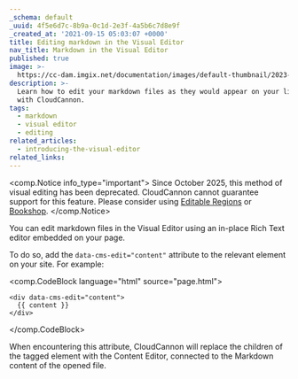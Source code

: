 ```yaml
---
_schema: default
_uuid: 4f5e6d7c-8b9a-0c1d-2e3f-4a5b6c7d8e9f
_created_at: '2021-09-15 05:03:07 +0000'
title: Editing markdown in the Visual Editor
nav_title: Markdown in the Visual Editor
published: true
image: >-
  https://cc-dam.imgix.net/documentation/images/default-thumbnail/2023-Q4/CloudCannon-Documentation-Thumbnail.png
description: >-
  Learn how to edit your markdown files as they would appear on your live site,
  with CloudCannon.
tags:
  - markdown
  - visual editor
  - editing
related_articles:
  - introducing-the-visual-editor
related_links:
---
```


<comp.Notice info_type="important">
  Since October 2025, this method of visual editing has been deprecated. CloudCannon cannot guarantee support for this feature. Please consider using [Editable Regions](/documentation/articles/what-are-editable-regions/) or [Bookshop](/documentation/articles/what-is-bookshop/).
</comp.Notice>

You can edit markdown files in the Visual Editor using an in-place Rich Text editor embedded on your page.

To do so, add the `data-cms-edit="content"` attribute to the relevant element on your site. For example:

<comp.CodeBlock language="html" source="page.html">
```
<div data-cms-edit="content">
  {{ content }}
</div>
```
</comp.CodeBlock>

When encountering this attribute, CloudCannon will replace the children of the tagged element with the Content Editor, connected to the Markdown content of the opened file.
